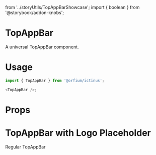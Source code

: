   from '../storyUtils/TopAppBarShowcase'; import { boolean } from '@storybook/addon-knobs';

<Meta title="Design System/TopAppBar" component={TopAppBar} />

# TopAppBar

A universal TopAppBar component.

# Usage

```js
import { TopAppBar } from '@orfium/ictinus';

<TopAppBar />;
```

# Props

<Props of={TopAppBar} />

# TopAppBar with Logo Placeholder

Regular TopAppBar

<Preview>
  <Story name="Top App Bar">
    <div style={{padding: 10}}>
      <TopAppBarShowcase dark={boolean('dark', false)} provideSearchHandler={boolean('providerSearchHandler', false)} withAdditionalTools={boolean('withAdditionalTools', false)} withLogo={boolean('withLogo', false)} />
    </div>
  </Story>
</Preview>


